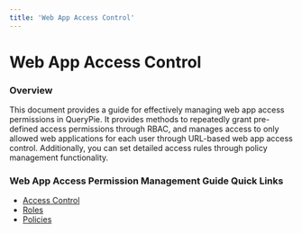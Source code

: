 ```yaml
---
title: 'Web App Access Control'
---
```


# Web App Access Control

### Overview

This document provides a guide for effectively managing web app access permissions in QueryPie. It provides methods to repeatedly grant pre-defined access permissions through RBAC, and manages access to only allowed web applications for each user through URL-based web app access control. Additionally, you can set detailed access rules through policy management functionality.


### Web App Access Permission Management Guide Quick Links

* [Access Control](web-app-access-control/access-control)
* [Roles](web-app-access-control/roles)
* [Policies](web-app-access-control/policies)
